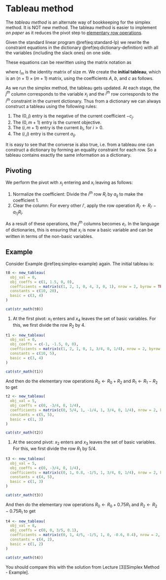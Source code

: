 # Tableau method

The *tableau method* is an alternate way of bookkeeping for the simplex method. It is NOT new method. The tableau method is easier to implement *on paper* as it reduces the pivot step to [elementary row operations](https://en.wikipedia.org/wiki/Elementary_matrix#Elementary_row_operations).

Given the standard linear program \@ref(eq:standard-lp) we rewrite the constraint equations in the dictionary \@ref(eq:dictionary-definition) with all the variables (including the slack ones) on one side.

\begin{equation}
  \begin{array}{cccccccccc}
    a_{11} x_1 & + & a_{12} x_2 & + & \dots & + & a_{1n} x_n & + & x_{n+1} & = & b_1 \\
    a_{21} x_1 & + & a_{22} x_2 & + & \dots & + & a_{1n} x_n & + & x_{n+2} & = & b_2 \\
     &  &  &  & \vdots & & & & & &  \vdots \\
    a_{m1} x_1 & + & a_{m2} x_2 & + & \dots & + & a_{1n} x_n & + & x_{n+m} & = & b_m \\
  \end{array} 
\end{equation}

These equations can be rewritten using the matrix notation as 

\begin{align}
   [A \quad I_m] x = b,
\end{align}
where $I_m$ is the identity matrix of size $m$. We create the **initial tableau**, which is an $(n+1) \times (m+1)$ matrix, using the coefficients $A$, $b$, and $c$ as follows.
\begin{align}
\begin{array}{cccccccc|c}
  -c_1 &  -c_2 & \dots &  -c_n  &  0  & 0   &  \dots &   0  & 0 \\ \hline
  a_{11}   &  a_{12}   &   \dots   & a_{1n}    & 1   & 0    &   \dots  &  0   &  b_1 \\
  a_{21}   &  a_{22}   &   \dots   & a_{2n}    & 0   & 1    &   \dots  &  0   &  b_2 \\
     &     &   \vdots   &    &   &    &   &   &  \vdots \\
  a_{m1}   & a_{m2}  & \dots  &  a_{mn} & 0   & 0 & \dots  & 1   &  b_m  \\ 
 \end{array} \\[10pt]
 \mathcal{B} = \{ x_{n+1}, \dots, x_{n+m} \}.
\end{align}

As we run the simplex method, the tableau gets updated. At each stage, the $j^{th}$ column corresponds to the variable $x_j$ and the $i^{th}$ row corresponds to the $i^{th}$ constraint in the current dictionary. Thus from a dictionary we can always construct a tableau using the following rules:

1. The $(0, j)$ entry is the negative of the current coefficient $-c_j$.
1. The $(0, m+1)$ entry is the current objective.
1. The $(i, m+1)$ entry is the current $b_i$, for $i > 0$.
1. The $(i, j)$ entry is the current $a_{ij}$.

It is easy to see that the converse is also true, i.e. from a tableau one can construct a dictionary by forming an equality constraint for each row. So a tableau contains exactly the same information as a dictionary.

## Pivoting

We perform the pivot with $x_j$ entering and $x_i$ leaving as follows:

1. Normalize the coefficient: Divide the $i^{th}$ row $R_i$ by $a_{ij}$ to make the coefficient 1.
2. Clear the column: For every other $i'$, apply the row operation $R_{i'} \leftarrow R_{i'} - a_{i'j} R_i$.

As a result of these operations, the $j^{th}$ columns becomes $e_{i}$. In the language of dictionaries, this is ensuring that $x_i$ is now a basic variable and can be written in terms of the non-basic variables.

## Example {.unnumbered .unlisted}

Consider Example \@ref(eq:simplex-example) again. The initial tableau is:

```r
t0 <- new_tableau(
  obj_val = 0,
  obj_coeffs = c(1, 1.5, 0, 0),
  coefficients = matrix(c(1, 2, 1, 0, 4, 3, 0, 1), nrow = 2, byrow = TRUE),
  constants = c(10, 20),
  basic = c(3, 4)
)

cat(str_math(t0))
```

1. At the first pivot: $x_1$ enters and $x_4$ leaves the set of basic variables.
For this, we first divide the row $R_2$ by 4.
```r
t1 <- new_tableau(
  obj_val = 0,
  obj_coeffs = c(-1, -1.5, 0, 0),
  coefficients = matrix(c(1, 2, 1, 0, 1, 3/4, 0, 1/4), nrow = 2, byrow = TRUE),
  constants = c(10, 5),
  basic = c(3, 4)
)

cat(str_math(t1))
```
And then do the elementary row operations $R_0 \leftarrow R_0 + R_2$ and $R_1 \leftarrow R_1 - R_2$ to get 
```r
t2 <- new_tableau(
  obj_val = 5,
  obj_coeffs = c(0, -3/4, 0, 1/4),
  coefficients = matrix(c(0, 5/4, 1, -1/4, 1, 3/4, 0, 1/4), nrow = 2, byrow = TRUE),
  constants = c(5, 5),
  basic = c(1, 3)
)

cat(str_math(t2))
```


1. At the second pivot: $x_2$ enters and $x_3$ leaves the set of basic variables.
For this, we first divide the row $R_1$ by $5/4$.
```r
t3 <- new_tableau(
  obj_val = 5,
  obj_coeffs = c(0, -3/4, 0, 1/4),
  coefficients = matrix(c(0, 1, 0.8, -1/5, 1, 3/4, 0, 1/4), nrow = 2, byrow = TRUE),
  constants = c(4, 5),
  basic = c(1, 3)
)

cat(str_math(t3))
```
And then do the elementary row operations $R_0 \leftarrow R_0 + 0.75 R_1$ and $R_2 \leftarrow R_2 - 0.75 R_1$ to get 
```r
t4 <- new_tableau(
  obj_val = 8,
  obj_coeffs = c(0, 0, 3/5, 0.1),
  coefficients = matrix(c(0, 1, 4/5, -1/5, 1, 0, -0.6, 0.4), nrow = 2, byrow = TRUE),
  constants = c(4, 2),
  basic = c(1, 2)
)

cat(str_math(t4))
```

You should compare this with the solution from Lecture [3][Simplex Method - Example].